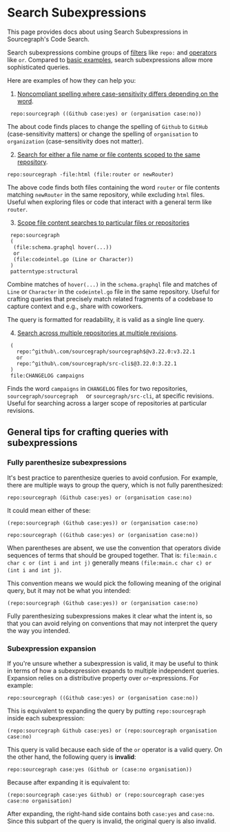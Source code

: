 # Search Subexpressions

<p className="subtitle">This page provides docs about using Search Subexpressions in Sourcegraph's Code Search.</p>

Search subexpressions combine groups of [filters](/code_search/queries#keywords-all-searches) like `repo:` and
[operators](/code_search/queries#boolean-operators) like `or`. Compared to [basic examples](/code_search/examples), search subexpressions allow more sophisticated queries.

Here are examples of how they can help you:

1. [Noncompliant spelling where case-sensitivity differs depending on the word](https://sourcegraph.com/search?q=repo:%5Egithub%5C.com/sourcegraph/sourcegraph%24+%28%28Github+case:yes%29+or+%28organisation+case:no%29%29&patternType=literal).

```sgquery
 repo:sourcegraph ((Github case:yes) or (organisation case:no))
```

The about code finds places to change the spelling of `Github` to `GitHub` (case-sensitivity matters) or change the spelling of `organisation` to `organization` (case-sensitivity does not matter).

2. [Search for either a file name or file contents scoped to the same repository](https://sourcegraph.com/search?q=repo:%5Egithub%5C.com/sourcegraph/sourcegraph%24+-file:html+%28file:router+or+newRouter%29&patternType=literal).

```sgquery
repo:sourcegraph -file:html (file:router or newRouter)
```

The above code finds both files containing the word `router` or file contents matching `newRouter` in the same repository, while excluding `html` files. Useful when exploring files or code that interact with a general term like `router`.

3. [Scope file content searches to particular files or repositories](https://sourcegraph.com/search?q=+repo:sourcegraph+%28%28file:schema%5C.graphql+hover%28...%29%29+or+%28file:codeintel%5C.go+%28Line+or+Character%29%29%29&patternType=structural)

```sgquery
 repo:sourcegraph
 (
  (file:schema.graphql hover(...))
  or
  (file:codeintel.go (Line or Character))
 )
 patterntype:structural
```

Combine matches of `hover(...)` in the `schema.graphql` file and matches of `Line` or `Character` in the `codeintel.go` file in the same repository. Useful for crafting queries that precisely match related fragments of a codebase to
capture context and e.g., share with coworkers.

<Callout type="note">The query is formatted for readability, it is valid as a single line query.</Callout>

4. [Search across multiple repositories at multiple revisions](https://sourcegraph.com/search?q=%28repo:%5Egithub%5C.com/sourcegraph/sourcegraph%24%40v3.22.0:v3.22.1+or+repo:%5Egithub%5C.com/sourcegraph/src-cli%24%403.22.0:3.22.1%29+file:CHANGELOG+campaigns&patternType=literal).

```sgquery
 (
   repo:^github\.com/sourcegraph/sourcegraph$@v3.22.0:v3.22.1
   or
   repo:^github\.com/sourcegraph/src-cli$@3.22.0:3.22.1
 )
 file:CHANGELOG campaigns
```

Finds the word `campaigns` in `CHANGELOG` files for two repositories, `sourcegraph/sourcegraph  ` or `sourcegraph/src-cli`, at specific revisions. Useful for searching across a larger scope of repositories at particular revisions.

## General tips for crafting queries with subexpressions

### Fully parenthesize subexpressions

It's best practice to parenthesize
queries to avoid confusion. For example, there are multiple ways to group the
query, which is not fully parenthesized:

```sgquery
repo:sourcegraph (Github case:yes) or (organisation case:no)
```

It could mean either of these:

```sgquery
(repo:sourcegraph (Github case:yes)) or (organisation case:no)
```

```sgquery
repo:sourcegraph ((Github case:yes) or (organisation case:no))
```

When parentheses are absent, we use the convention that operators divide sequences of terms that should be grouped together. That is: `file:main.c char c or (int i and int j)` generally means `(file:main.c char c) or (int i and int
j)`.

This convention means we would pick the following meaning of the original query, but it may not be what you intended:

```sgquery
(repo:sourcegraph (Github case:yes)) or (organisation case:no)
```

Fully parenthesizing subexpressions makes it clear what the intent is, so that you can avoid relying on conventions that may not interpret the query the way you intended.

### Subexpression expansion

If you're unsure whether a subexpression is valid, it may be useful to think in terms of how a subexpression expands to multiple independent queries. Expansion relies on a distributive property over `or`-expressions. For example:

```sgquery
repo:sourcegraph ((Github case:yes) or (organisation case:no))
```

This is equivalent to expanding the query by putting `repo:sourcegraph` inside each subexpression:

```sgquery
(repo:sourcegraph Github case:yes) or (repo:sourcegraph organisation case:no)
```

This query is valid because each side of the `or` operator is a valid query. On the other hand, the following query is **invalid**:

```sgquery
repo:sourcegraph case:yes (Github or (case:no organisation))
```

Because after expanding it is equivalent to:

```sgquery
(repo:sourcegraph case:yes Github) or (repo:sourcegraph case:yes case:no organisation)
```

After expanding, the right-hand side contains both `case:yes` and `case:no`. Since this subpart of the query is invalid, the original query is also invalid.
